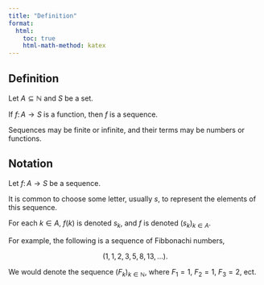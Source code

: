```yaml
---
title: "Definition"
format:
  html:
    toc: true
    html-math-method: katex
---
```


::: {.callout-note icon="false"}
## Definition

Let $A \subseteq \mathbb{N}$ and $S$ be a set.

If $f \colon A \to S$ is a function, then $f$ is a [sequence]{.definition}.
:::

Sequences may be finite or infinite, and their terms may be numbers or functions. 

::: {.callout-important icon="false"}
## Notation

Let $f \colon A \to S$ be a sequence.

It is common to choose some letter, usually $s$, to represent the elements of this sequence.

For each $k \in A$, $f(k)$ is denoted $s_k$, and $f$ is denoted $(s_k)_{k\in A}$.
:::

For example, the following is a sequence of Fibbonachi numbers,

$$
\left(1,1,2,3,5,8,13,\dots\right).
$$

We would denote the sequence $(F_k)_{k\in \mathbb{N}}$, where $F_1 = 1$, $F_2 = 1$, $F_3 = 2$, ect.
